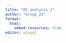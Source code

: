 ```yaml
---
title: "05_analysis_1"
author: "Group_23"
format:
  html:
    embed-resources: true
editor: visual
---
```

